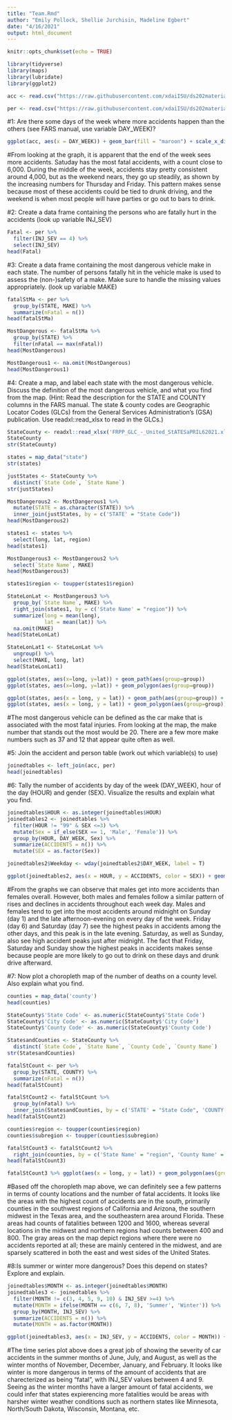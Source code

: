 ```yaml
---
title: "Team.Rmd"
author: "Emily Pollock, Shellie Jurchisin, Madeline Egbert"
date: "4/16/2021"
output: html_document
---
```


```r
knitr::opts_chunk$set(echo = TRUE)
```

```r
library(tidyverse)
library(maps)
library(lubridate)
library(ggplot2)
```

```r
acc <- read.csv("https://raw.githubusercontent.com/xdaiISU/ds202materials/master/hwlabs/fars2017/accident.csv", stringsAsFactors = FALSE)

per <- read.csv("https://raw.githubusercontent.com/xdaiISU/ds202materials/master/hwlabs/fars2017/person.csv", stringsAsFactors = FALSE)
```


#1: Are there some days of the week where more accidents happen than the others (see FARS manual, use variable DAY_WEEK)?
```r
ggplot(acc, aes(x = DAY_WEEK)) + geom_bar(fill = "maroon") + scale_x_discrete(limit = c("Sunday", "Monday", "Tuesday", "Wednesday", "Thursday", "Friday", "Saturday")) + ggtitle("Number of Fatal Accidents Per Day of the Week") + xlab("Day of the Week") + ylab("Count")

```

#From looking at the graph, it is apparent that the end of the week sees more accidents. Satuday has the most fatal accidents, with a count close to 6,000. During the middle of the week, accidents stay pretty consistent around 4,000, but as the weekend nears, they go up steadily, as shown by the increasing numbers for Thursday and Friday. This pattern makes sense because most of these accidents could be tied to drunk driving, and the weekend is when most people will have parties or go out to bars to drink.


#2: Create a data frame containing the persons who are fatally hurt in the accidents (look up variable INJ_SEV)

```r
Fatal <- per %>%
  filter(INJ_SEV == 4) %>%
  select(INJ_SEV)
head(Fatal)
```

#3: Create a data frame containing the most dangerous vehicle make in each state. The number of persons fatally hit in the vehicle make is used to assess the (non-)safety of a make. Make sure to handle the missing values appropriately. (look up variable MAKE)

```r
fatalStMa <- per %>%
  group_by(STATE, MAKE) %>%
  summarize(nFatal = n())
head(fatalStMa)
```

```r
MostDangerous <- fatalStMa %>%
  group_by(STATE) %>%
  filter(nFatal == max(nFatal))
head(MostDangerous)
```
```r
MostDangerous1 <- na.omit(MostDangerous)
head(MostDangerous1)
```

#4: Create a map, and label each state with the most dangerous vehicle. Discuss the definition of the most dangerous vehicle, and what you find from the map. (Hint: Read the description for the STATE and COUNTY columns in the FARS manual. The state & county codes are Geographic Locator Codes (GLCs) from the General Services Administration’s (GSA) publication. Use readxl::read_xlsx to read in the GLCs.)

```r
StateCounty <- readxl::read_xlsx('FRPP_GLC_-_United_StATESaPRIL62021.xlsx')
StateCounty
str(StateCounty)
```

```r
states = map_data("state")
str(states)
```


```r
justStates <- StateCounty %>%
  distinct(`State Code`, `State Name`)
str(justStates)

MostDangerous2 <- MostDangerous1 %>%
  mutate(STATE = as.character(STATE)) %>%
  inner_join(justStates, by = c('STATE' = "State Code"))
head(MostDangerous2)
```

```r
states1 <- states %>%
  select(long, lat, region)
head(states1)
```
```r
MostDangerous3 <- MostDangerous2 %>%
  select(`State Name`, MAKE)
head(MostDangerous3)
```


```r
states1$region <- toupper(states1$region)

StateLonLat <- MostDangerous3 %>%
  group_by(`State Name`, MAKE) %>%
  right_join(states1, by = c('State Name' = "region")) %>%
  summarize(long = mean(long),
            lat = mean(lat)) %>%
  na.omit(MAKE)
head(StateLonLat)
```

```r
StateLonLat1 <- StateLonLat %>%
  ungroup() %>%
  select(MAKE, long, lat)
head(StateLonLat1)
```

```r
ggplot(states, aes(x=long, y=lat)) + geom_path(aes(group=group))
ggplot(states, aes(x=long, y=lat)) + geom_polygon(aes(group=group))
```

```r
ggplot(states, aes(x = long, y = lat)) + geom_path(aes(group=group)) + geom_text(aes(label = MAKE), color = 'red', data = StateLonLat1)
ggplot(states, aes(x = long, y = lat)) + geom_polygon(aes(group=group)) + geom_text(aes(label = MAKE), color = 'red', data = StateLonLat1)
```

#The most dangerous vehicle can be defined as the car make that is associated with the most fatal injuries. From looking at the map, the make number that stands out the most would be 20. There are a few more make numbers such as 37 and 12 that appear quite often as well.


#5: Join the accident and person table (work out which variable(s) to use) 
```r
joinedtables <- left_join(acc, per)
head(joinedtables)
```

#6: Tally the number of accidents by day of the week (DAY_WEEK), hour of the day (HOUR) and gender (SEX). Visualize the results and explain what you find.
```r
joinedtables$HOUR <- as.integer(joinedtables$HOUR)
joinedtables2 <- joinedtables %>%
  filter(HOUR != "99" & SEX <=3) %>%
  mutate(Sex = if_else(SEX == 1, 'Male', 'Female')) %>%
  group_by(HOUR, DAY_WEEK, Sex) %>%
  summarize(ACCIDENTS = n()) %>%
  mutate(SEX = as.factor(Sex))

joinedtables2$Weekday <- wday(joinedtables2$DAY_WEEK, label = T)

ggplot(joinedtables2, aes(x = HOUR, y = ACCIDENTS, color = SEX)) + geom_line() + facet_wrap(~DAY_WEEK)
```

#From the graphs we can observe that males get into more accidents than females overall. However, both males and females follow a similar pattern of rises and declines in accidents throughout each week day. Males and females tend to get into the most accidents around midnight on Sunday (day 1) and the late afternoon-evening on every day of the week. Friday (day 6) and Saturday (day 7) see the highest peaks in accidents among the other days, and this peak is in the late evening. Saturday, as well as Sunday, also see high accident peaks just after midnight. The fact that Friday, Saturday and Sunday show the highest peaks in accidents makes sense because people are more likely to go out to drink on these days and drunk drive afterward.

#7: Now plot a choropleth map of the number of deaths on a county level. Also explain what you find.
```r
counties = map_data('county')
head(counties)
```
```r
StateCounty$'State Code' <- as.numeric(StateCounty$'State Code')
StateCounty$'City Code' <- as.numeric(StateCounty$'City Code')
StateCounty$'County Code' <- as.numeric(StateCounty$'County Code')

StatesandCounties <- StateCounty %>%
  distinct(`State Code`, `State Name`, `County Code`, `County Name`)
str(StatesandCounties)

fatalStCount <- per %>%
  group_by(STATE, COUNTY) %>%
  summarize(nFatal = n())
head(fatalStCount)

fatalStCount2 <- fatalStCount %>%
  group_by(nFatal) %>%
  inner_join(StatesandCounties, by = c('STATE' = "State Code", 'COUNTY' = "County Code"))
head(fatalStCount2)
```

```r
counties$region <- toupper(counties$region)
counties$subregion <- toupper(counties$subregion)

fatalStCount3 <- fatalStCount2 %>%
  right_join(counties, by = c('State Name' = "region", 'County Name' = "subregion"))
head(fatalStCount3)
```
```r
fatalStCount3 %>% ggplot(aes(x = long, y = lat)) + geom_polygon(aes(group = group, fill = nFatal))
```

#Based off the choropleth map above, we can definitely see a few patterns in terms of county locations and the number of fatal accidents. It looks like the areas with the highest count of accidents are in the south, primarily counties in the southwest regions of California and Arizona, the southern midwest in the Texas area, and the southeastern area around Florida. These areas had counts of fatalities between 1200 and 1600, whereas several locations in the midwest and northern regions had counts between 400 and 800. The gray areas on the map depict regions where there were no accidents reported at all; these are mainly centered in the midwest, and are sparsely scattered in both the east and west sides of the United States.

#8:Is summer or winter more dangerous? Does this depend on states? Explore and explain.

```r
joinedtables$MONTH <- as.integer(joinedtables$MONTH)
joinedtables3 <- joinedtables %>%
  filter(MONTH != c(3, 4, 5, 9, 10) & INJ_SEV >=4) %>%
  mutate(MONTH = ifelse(MONTH == c(6, 7, 8), 'Summer', 'Winter')) %>%
  group_by(MONTH, INJ_SEV) %>%
  summarize(ACCIDENTS = n()) %>%
  mutate(MONTH = as.factor(MONTH))

ggplot(joinedtables3, aes(x = INJ_SEV, y = ACCIDENTS, color = MONTH)) + geom_line() + facet_wrap(~MONTH)
```

#The time series plot above does a great job of showing the severity of car accidents in the summer months of June, July, and August, as well as the winter months of November, December, January, and February. It looks like winter is more dangerous in terms of the amount of accidents that are charecterized as being "fatal", with INJ_SEV values between 4 and 9. Seeing as the winter months have a larger amount of fatal accidents, we could infer that states expierencing more fatalities would be areas with harsher winter weather conditions such as northern states like Minnesota, North/South Dakota, Wisconsin, Montana, etc.
